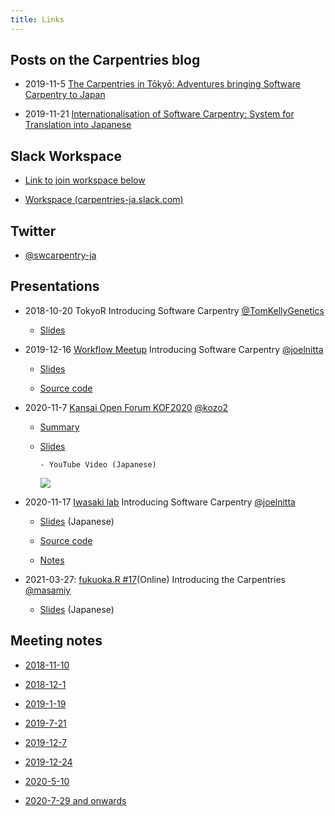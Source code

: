 ```yaml
---
title: Links
---
```


## Posts on the Carpentries blog

- 2019-11-5 [The Carpentries in Tōkyō: Adventures bringing Software Carpentry to Japan](https://carpentries.org/blog/2019/11/local-team-japan/)

- 2019-11-21 [Internationalisation of Software Carpentry: System for Translation into Japanese](https://carpentries.org/blog/2019/11/translations-in-japanese/)

## Slack Workspace

- [Link to join workspace below](https://join.slack.com/t/carpentries-ja/shared_invite/zt-14lt78mp3-HY1NmwOeKdEiqxDytl4djA)

- [Workspace (carpentries-ja.slack.com)](https://carpentries-ja.slack.com)

## Twitter

- [@swcarpentry-ja](https://twitter.com/swcarpentry_ja)

## Presentations

- 2018-10-20 TokyoR Introducing Software Carpentry [@TomKellyGenetics](https://github.com/TomKellyGenetics)

   - [Slides](https://www.slideshare.net/Fridayitis/presentation-oct2018tokyo-r)

- 2019-12-16 [Workflow Meetup](https://workflow-meetup-jp.github.io/) Introducing Software Carpentry [@joelnitta](https://github.com/joelnitta)

   - [Slides](https://joelnitta.github.io/swc-trans-2019-12-16/#1)

   - [Source code](https://github.com/joelnitta/swc-trans-2019-12-16)

- 2020-11-7 [Kansai Open Forum KOF2020](https://www.k-of.jp/2020/) [@kozo2](https://github.com/kozo2)

   - [Summary](https://k-of.jp/backend/session/1380)

   - [Slides](https://docs.google.com/presentation/d/1Or3HULEmJZT1P8AFSOl4C9JMfts-4T5FaMb0T9pVNZ8/edit#slide=id.p)


         - YouTube Video (Japanese)
[![](http://img.youtube.com/vi/8nRD6DkgkDw/0.jpg)](http://www.youtube.com/watch?v=8nRD6DkgkDw "KOF2020 ソフトウェア・カーペントリーで研究計算用のスキルを広めよう")

- 2020-11-17 [Iwasaki lab](http://iwasakilab.k.u-tokyo.ac.jp/eindex.html) Introducing Software Carpentry [@joelnitta](https://github.com/joelnitta)

   - [Slides](https://joelnitta.github.io/swc-trans-2020-11-17/#1) (Japanese)

   - [Source code](https://github.com/joelnitta/swc-trans-2020-11-17/)

   - [Notes](https://hackmd.io/TyLqI5dQTmqnnrH94mKn2A?view)

- 2021-03-27: [fukuoka.R #17](https://fukuoka-r.connpass.com/event/206105/)(Online) Introducing the Carpentries [@masamiy](https://github.com/masamiy)

   - [Slides](https://www.slideshare.net/MasamiYamaguchi/what-is-the-carpentries) (Japanese)

## Meeting notes

- [2018-11-10](https://docs.google.com/document/d/1a25dAWiWfNo5-ffe_VGFBdpx-n_O5D2HMYogpaGs1xE/edit)

- [2018-12-1](https://docs.google.com/document/d/1iAmVtqdprjIgo8YercQg9wYwkNdkK4lyp24sL-pt5sA/edit)

- [2019-1-19](https://docs.google.com/document/d/1CfjKSGpuZngPcSkZwV31XPhxtyruerX2pn_lUAP_GV0/edit)

- [2019-7-21](https://docs.google.com/document/d/1WAnWp2s4tIXqo6a8EOABfWizoiPiRe6FI2PTTfNqtZs/edit)

- [2019-12-7](https://docs.google.com/document/d/16IA3ChdGcs-VaPMr30FlSRXq88AVWSjsnqEcMHc9fqQ/edit)

- [2019-12-24](https://hackmd.io/yX10jYXzSb-XVlgdApnOkQ?view)

- [2020-5-10](https://docs.google.com/document/d/1dZR0DHtQ5udNU3gdEvnHv_18j5XuCoVpnDEpdjRDkt0/edit#heading=h.oq2lm1b7nze7)

- [2020-7-29 and onwards](https://docs.google.com/document/d/1guIoZ4a-Nrr-oaBTsbPcZsx6bN_n8jrHGVqGya9OVYA/edit#heading=h.lx3pjqndsni4)


